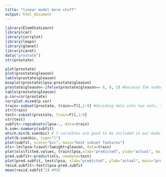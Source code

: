 ```yaml
---
title: "linear model more stuff"
output: html_document
---
```



```r
library(ElemStatLearn)
library(car)
library(corrplot)
library(leaps)
library(glmnet)
library(caret)
data("prostate")
str(prostate)
```

```r
plot(prostate)
plot(prostate$gleason)
table(prostate$gleason)
boxplot(prostate$lpsa~prostate$gleason)
prostate$gleason<-ifelse(prostate$gleason== 6, 0, 1) #because the number of gleason's value 8 and 9 is a few.
table(prostate$gleason)
p.cor=cor(prostate)
corrplot.mixed(p.cor)
train<-subset(prostate, train==T)[,1:9] #dividing data into two sets, test and train
str(train)
test<-subset(prostate, train=F)[,1:9]
str(test)
subfit<-regsubsets(lpsa~., data=train)
b.sum<-summary(subfit)
which.min(b.sum$bic) # 3 varaibles are good to be included in our model.
plot(b.sum$bic, type="l")
plot(subfit, scale="bic", main="best subset features")
ols<-lm(lpsa~lcavol+lweight+gleason, data=train)
plot(ols$fitted.values, train$lpsa,xlab="predicted", ylab="actual", main="predict vs actual")
pred.subfit<-predict(ols, newdata=test)
plot(pred.subfit, test$lpsa, xlab="predicted", ylab="actual", main="predicted vs acutal")
resid.subfit<-test$lpsa-pred.subfit
mean(resid.subfit^2) #MSE
```